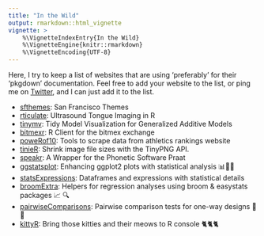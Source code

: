 ```yaml
---
title: "In the Wild"
output: rmarkdown::html_vignette
vignette: >
    %\VignetteIndexEntry{In the Wild}
    %\VignetteEngine{knitr::rmarkdown}
    %\VignetteEncoding{UTF-8}
---
```


Here, I try to keep a list of websites that are using 'preferably' for their
'pkgdown' documentation. Feel free to add your website to the list, or ping me 
on [Twitter](https://twitter.com/@amirmasoudabdol), and I can just add it to the
list.

- [sfthemes](https://sfthemes.amirmasoudabdol.name): San Francisco Themes
- [rticulate](https://stefanocoretta.github.io/rticulate/): Ultrasound Tongue Imaging in R
- [tinymv](https://stefanocoretta.github.io/tidymv/index.html): Tidy Model Visualization for Generalized Additive Models
- [bitmexr](https://hfshr.github.io/bitmexr/): R Client for the bitmex exchange
- [poweRof10](https://powerof10.hfshr.xyz): Tools to scrape data from athletics rankings website
- [tinieR](https://jmablog.github.io/tinieR/): Shrink image file sizes with the TinyPNG API.
- [speakr](https://stefanocoretta.github.io/speakr/index.html): A Wrapper for the Phonetic Software Praat
- [ggstatsplot](https://github.com/IndrajeetPatil/ggstatsplot): Enhancing ggplot2 plots with statistical analysis 📊🎨📣
- [statsExpressions](https://github.com/IndrajeetPatil/statsExpressions): Dataframes and expressions with statistical details
- [broomExtra](https://github.com/IndrajeetPatil/broomExtra): Helpers for regression analyses using broom & easystats packages 📈 🔍
- [pairwiseComparisons]( https://github.com/IndrajeetPatil/pairwiseComparisons): Pairwise comparison tests for one-way designs 🔬📝
- [kittyR](https://github.com/IndrajeetPatil/kittyR): Bring those kitties and their meows to R console 🐈🐈🐈